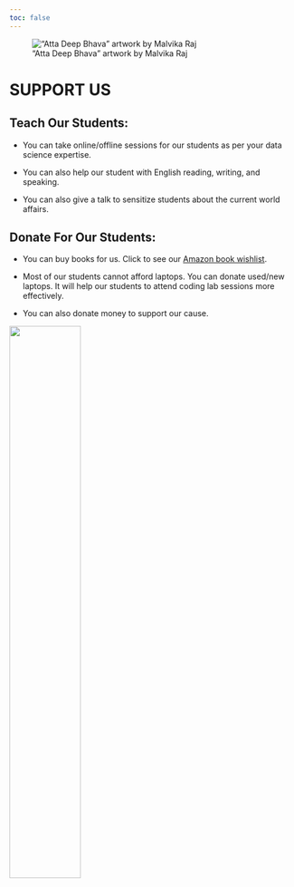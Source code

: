 ```yaml
---
toc: false
---
```


!["Atta Deep Bhava" artwork by Malvika Raj](images/buddha.jpg)

# SUPPORT US

## Teach Our Students:

- You can take online/offline sessions for our students as per your data science expertise.

- You can also help our student with English reading, writing, and speaking.

- You can also give a talk to sensitize students about the current world affairs.

## Donate For Our Students:

- You can buy books for us. Click to see our [Amazon book wishlist](https://www.amazon.in/hz/wishlist/ls/34WFKDGTLJGSJ?ref_=wl_share).

- Most of our students cannot afford laptops. You can donate used/new laptops. It will help our students to attend coding lab sessions more effectively.

- You can also donate money to support our cause.

![](images/donation.png){width="50%" fig-align="center"}
